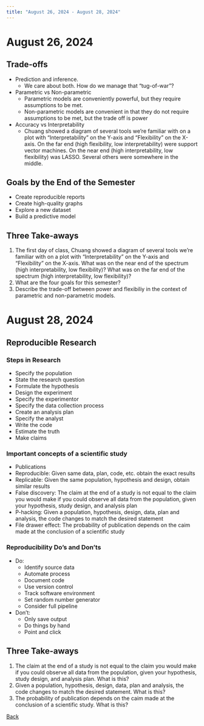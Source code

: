```yaml
---
title: "August 26, 2024 - August 28, 2024"
---
```



# August 26, 2024


## Trade-offs

* Prediction and inference. 
  * We care about both. How do we manage that "tug-of-war"?
* Parametric vs Non-parametric
  * Parametric models are conveniently powerful, but they require assumptions to be met. 
  * Non-parametric models are convenient in that they do not require assumptions to be met, but the trade off is power
* Accuracy vs Interpretability
  * Chuang showed a diagram of several tools we're familiar with on a plot with "Interpretability" on the Y-axis and "Flexibility" on the X-axis. On the far end (high flexibility, low interpretability) were support vector machines. On the near end (high interpretability, low flexibility) was LASSO. Several others were somewhere in the middle. 

## Goals by the End of the Semester

* Create reproducible reports
* Create high-quality graphs
* Explore a new dataset
* Build a predictive model

## Three Take-aways

1. The first day of class, Chuang showed a diagram of several tools we're familiar with on a plot with "Interpretability" on the Y-axis and "Flexibility" on the X-axis. What was on the near end of the spectrum (high interpretability, low flexibility)? What was on the far end of the spectrum (high interpretability, low flexibility)? 
2. What are the four goals for this semester? 
3. Describe the trade-off between power and flexibiliy in the context of parametric and non-parametric models.

# August 28, 2024

## Reproducible Research 

### Steps in Research 

* Specify the population 
* State the research question 
* Formulate the hypothesis
* Design the experiment
* Specify the experimentor
* Specify the data collection process
* Create an analysis plan
* Specify the analyst 
* Write the code 
* Estimate the truth
* Make claims

### Important concepts of a scientific study

* Publications
* Reproducible: Given same data, plan, code, etc. obtain the exact results
* Replicable: Given the same population, hypothesis and design, obtain similar results
* False discovery: The claim at the end of a study is not equal to the claim you would make if you could observe all data from the population, given your hypothesis, study design, and analysis plan
* P-hacking: Given a population, hypothesis, design, data, plan and analysis, the code changes to match the desired statement
* File drawer effect: The probability of publication depends on the caim made at the conclusion of a scientific study

### Reproducibility Do's and Don'ts

* Do: 
  * Identify source data
  * Automate process
  * Document code
  * Use version control
  * Track software environment
  * Set random number generator
  * Consider full pipeline
* Don't:
  * Only save output
  * Do things by hand
  * Point and click

## Three Take-aways

1. The claim at the end of a study is not equal to the claim you would make if you could observe all data from the population, given your hypothesis, study design, and analysis plan. What is this? 
2. Given a population, hypothesis, design, data, plan and analysis, the code changes to match the desired statement. What is this? 
3. The probability of publication depends on the caim made at the conclusion of a scientific study. What is this?

[Back](../notes.qmd)